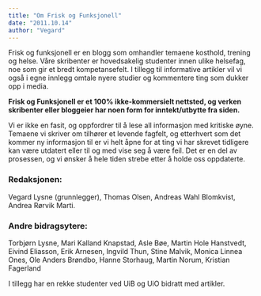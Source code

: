 ```yaml
---
title: "Om Frisk og Funksjonell"
date: "2011.10.14"
author: "Vegard"
---
```


Frisk og funksjonell er en blogg som omhandler temaene kosthold, trening og helse. Våre skribenter er hovedsakelig studenter innen ulike helsefag, noe som gir et bredt kompetansefelt. I tillegg til informative artikler vil vi også i egne innlegg omtale nyere studier og kommentere ting som dukker opp i media.

**Frisk og Funksjonell er et 100% ikke-kommersielt nettsted, og verken skribenter eller bloggeier har noen form for inntekt/utbytte fra siden.**

Vi er ikke en fasit, og oppfordrer til å lese all informasjon med kritiske øyne. Temaene vi skriver om tilhører et levende fagfelt, og etterhvert som det kommer ny informasjon til er vi helt åpne for at ting vi har skrevet tidligere kan være utdatert eller til og med vise seg å være feil. Det er en del av prosessen, og vi ønsker å hele tiden strebe etter å holde oss oppdaterte.

### Redaksjonen:

Vegard Lysne (grunnlegger), Thomas Olsen, Andreas Wahl Blomkvist, Andrea Rørvik Marti.

### Andre bidragsytere:

Torbjørn Lysne, Mari Kalland Knapstad, Asle Bøe, Martin Hole Hanstvedt, Eivind Eliasson, Erik Arnesen, Ingvild Thun, Stine Malvik, Monica Linnea Ones, Ole Anders Brøndbo, Hanne Storhaug, Martin Norum, Kristian Fagerland

I tillegg har en rekke studenter ved UiB og UiO bidratt med artikler.
